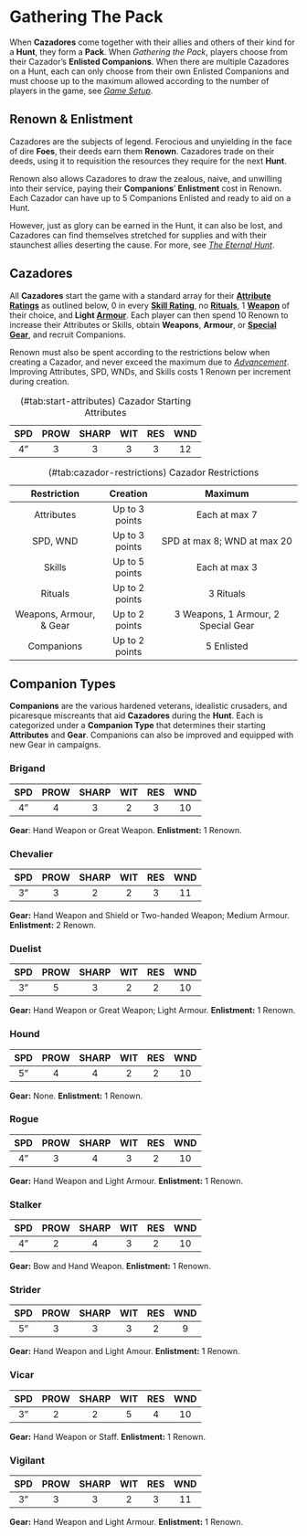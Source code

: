 # Gathering The Pack {#pack}

When **Cazadores** come together with their allies and others of their kind for a **Hunt**, they form a **Pack**. When *Gathering the Pack*, players choose from their Cazador’s **Enlisted Companions**. When there are multiple Cazadores on a Hunt, each can only choose from their own Enlisted Companions and must choose up to the maximum allowed according to the number of players in the game, see *[Game Setup](#setup)*. 

## Renown & Enlistment {#renown}

Cazadores are the subjects of legend. Ferocious and unyielding in the face of dire **Foes**, their deeds earn them **Renown**. Cazadores trade on their deeds, using it to requisition the resources they require for the next **Hunt**. 



Renown also allows Cazadores to draw the zealous, naive, and unwilling into their service, paying their **Companions**’ **Enlistment** cost in Renown. Each Cazador can have up to 5 Companions Enlisted and ready to aid on a Hunt. 



However, just as glory can be earned in the Hunt, it can also be lost, and Cazadores can find themselves stretched for supplies and with their staunchest allies deserting the cause. For more, see *[The Eternal Hunt](#eternalintro)*. 

## Cazadores {#buildcazadores}

All **Cazadores** start the game with a standard array for their **[Attribute Ratings](#attributes)** as outlined below, 0 in every **[Skill Rating](#skills)**, no **[Rituals](#rituals)**, 1 **[Weapon](#gear-weapons)** of their choice, and **Light [Armour](#gear-armour)**. Each player can then spend 10 Renown to increase their Attributes or Skills, obtain **Weapons**, **Armour**, or **[Special Gear](#special-gear)**, and recruit Companions. 



Renown must also be spent according to the restrictions below when creating a Cazador, and never exceed the maximum due to [*Advancement*](#advancement). Improving Attributes, SPD, WNDs, and Skills costs 1 Renown per increment during creation.

Table: (#tab:start-attributes) Cazador Starting Attributes

| **SPD** | **PROW** | **SHARP** | **WIT** | **RES** | **WND** |
| :-----: | :------: | :-------: | :-----: | :-----: | :-----: |
|   4”    |    3     |     3     |    3    |    3    |   12    |

Table: (#tab:cazador-restrictions) Cazador Restrictions

|       Restriction       |  **Creation**  |             **Maximum**             |
| :---------------------: | :------------: | :---------------------------------: |
|       Attributes        | Up to 3 points |            Each at max 7            |
|        SPD, WND         | Up to 3 points |     SPD at max 8; WND at max 20     |
|         Skills          | Up to 5 points |            Each at max 3            |
|         Rituals         | Up to 2 points |              3 Rituals              |
| Weapons, Armour, & Gear | Up to 2 points | 3 Weapons, 1 Armour, 2 Special Gear |
|       Companions        | Up to 2 points |             5 Enlisted              |

## Companion Types {#companion-types}

**Companions** are the various hardened veterans, idealistic crusaders, and picaresque miscreants that aid **Cazadores** during the **Hunt**. Each is categorized under a **Companion Type** that determines their starting **Attributes** and **Gear**. Companions can also be improved and equipped with new Gear in campaigns.

### Brigand {-}

| **SPD** | **PROW** | **SHARP** | **WIT** | **RES** | **WND** |
| :-----: | :------: | :-------: | :-----: | :-----: | :-----: |
|   4”    |    4     |     3     |    2    |    3    |   10    |

**Gear**:  Hand Weapon or Great Weapon. **Enlistment:** 1 Renown.

### Chevalier {-}

| **SPD** | **PROW** | **SHARP** | **WIT** | **RES** | **WND** |
| :-----: | :------: | :-------: | :-----: | :-----: | :-----: |
|   3”    |    3     |     2     |    2    |    3    |   11    |

**Gear:**  Hand Weapon and Shield or Two-handed Weapon; Medium Armour. **Enlistment:** 2 Renown.

### Duelist {-}

| **SPD** | **PROW** | **SHARP** | **WIT** | **RES** | **WND** |
| :-----: | :------: | :-------: | :-----: | :-----: | :-----: |
|   3”    |    5     |     3     |    2    |    2    |   10    |

**Gear:**  Hand Weapon or Great Weapon; Light Armour. **Enlistment:** 1 Renown.

### Hound {-}

| **SPD** | **PROW** | **SHARP** | **WIT** | **RES** | **WND** |
| :-----: | :------: | :-------: | :-----: | :-----: | :-----: |
|   5”    |    4     |     4     |    2    |    2    |   10    |

**Gear:** None. **Enlistment:** 1 Renown.

### Rogue {-}

| **SPD** | **PROW** | **SHARP** | **WIT** | **RES** | **WND** |
| :-----: | :------: | :-------: | :-----: | :-----: | :-----: |
|   4”    |    3     |     4     |    3    |    2    |   10    |

**Gear:** Hand Weapon and Light Armour. **Enlistment:** 1 Renown.

### Stalker {-}

| **SPD** | **PROW** | **SHARP** | **WIT** | **RES** | **WND** |
| :-----: | :------: | :-------: | :-----: | :-----: | :-----: |
|   4”    |    2     |     4     |    3    |    2    |   10    |

**Gear:** Bow and Hand Weapon. **Enlistment:** 1 Renown.

### Strider {-}

| **SPD** | **PROW** | **SHARP** | **WIT** | **RES** | **WND** |
| :-----: | :------: | :-------: | :-----: | :-----: | :-----: |
|   5”    |    3     |     3     |    3    |    2    |    9    |

**Gear:** Hand Weapon and Light Amour. **Enlistment:** 1 Renown.

### Vicar {-}

| **SPD** | **PROW** | **SHARP** | **WIT** | **RES** | **WND** |
| :-----: | :------: | :-------: | :-----: | :-----: | :-----: |
|   3”    |    2     |     2     |    5    |    4    |   10    |

**Gear:** Hand Weapon or Staff. **Enlistment:** 1 Renown.

### Vigilant {-}

| **SPD** | **PROW** | **SHARP** | **WIT** | **RES** | **WND** |
| :-----: | :------: | :-------: | :-----: | :-----: | :-----: |
|   3”    |    3     |     3     |    2    |    3    |   11    |

**Gear:** Hand Weapon and Light Armour. **Enlistment:** 1 Renown.

